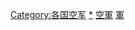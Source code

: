 {{catmore}}
{{Commonscat|United States Air Force}}

[[Category:各国空军|Category:各国空军]]
[[Category:美军|*]]
[[Category:美國軍事航空|空軍]]
[[Category:美國航空組織|軍]]